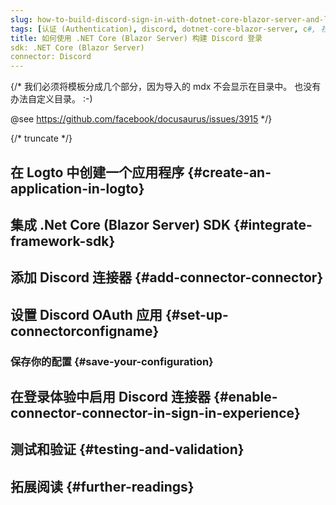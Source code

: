 ```yaml
---
slug: how-to-build-discord-sign-in-with-dotnet-core-blazor-server-and-logto
tags: [认证 (Authentication), discord, dotnet-core-blazor-server, c#, 社交登录, 登录, 登录]
title: 如何使用 .NET Core (Blazor Server) 构建 Discord 登录
sdk: .NET Core (Blazor Server)
connector: Discord
---
```


{/*
  我们必须将模板分成几个部分，因为导入的 mdx 不会显示在目录中。
  也没有办法自定义目录。 :-)

  @see https://github.com/facebook/docusaurus/issues/3915
*/}




{/* truncate */}

<Intro connector={connector} sdk=".NET Core (Blazor Server)" link="https://learn.microsoft.com/en-us/aspnet/core/blazor/hosting-models?view=aspnetcore-9.0#blazor-server" />

## 在 Logto 中创建一个应用程序 \{#create-an-application-in-logto}

<CreateApplication type="传统网页" framework=".Net Core (Blazor Server)" />

## 集成 .Net Core (Blazor Server) SDK \{#integrate-framework-sdk}

<IntegrateSdk />

## 添加 Discord 连接器 \{#add-connector-connector}

<AddSocialConnector connector={connector} framework=".Net Core (Blazor Server)" />

## 设置 Discord OAuth 应用 \{#set-up-connectorconfigname}

<ConnectorGuide />

### 保存你的配置 \{#save-your-configuration}

<SaveYourConfiguration connector={connector} />

## 在登录体验中启用 Discord 连接器 \{#enable-connector-connector-in-sign-in-experience}

<EnableSocialConnector connector={connector} />

## 测试和验证 \{#testing-and-validation}

<TestingAndValidation connector={connector} sdk=".NET Core (Blazor Server)" />

## 拓展阅读 \{#further-readings}

<FurtherReadings />